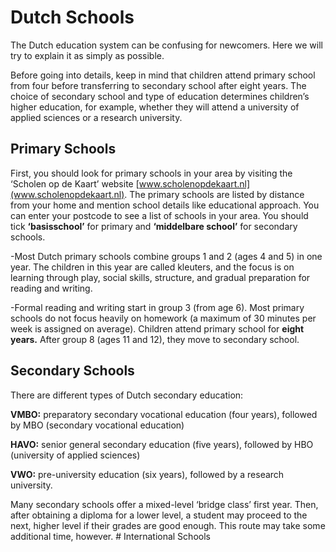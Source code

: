 # Dutch Schools  
The Dutch education system can be confusing for newcomers. Here we will try to explain it as simply as possible. 

<Callout>
  Before going into details, keep in mind that children attend primary school from four before transferring to secondary school after eight years. The choice of secondary school and type of education determines children’s higher education, for example, whether they will attend a university of applied sciences or a research university. 
</Callout>

## Primary Schools 
First, you should look for primary schools in your area by visiting the ‘Scholen op de Kaart’ website [www.scholenopdekaart.nl](www.scholenopdekaart.nl). The primary schools are listed by distance from your home and mention school details like educational approach. You can enter your postcode to see a list of schools in your area. You should tick **‘basisschool’** for primary and **‘middelbare school’** for secondary schools. 

-Most Dutch primary schools combine groups 1 and 2 (ages 4 and 5) in one year. The children in this year are called kleuters, and the focus is on learning through play, social skills, structure, and gradual preparation for reading and writing. 

-Formal reading and writing start in group 3 (from age 6). Most primary schools do not focus heavily on homework (a maximum of 30 minutes per week is assigned on average). Children attend primary school for **eight years.** After group 8 (ages 11 and 12), they move to secondary school. 

## Secondary Schools 
There are different types of Dutch secondary education: 

**VMBO:** preparatory secondary vocational education (four years), followed by MBO (secondary vocational education)

**HAVO:** senior general secondary education (five years), followed by HBO (university of applied sciences)

**VWO:** pre-university education (six years), followed by a research university. 

<Callout>
  Many secondary schools offer a mixed-level ‘bridge class’ first year. Then, after obtaining a diploma for a lower level, a student may proceed to the next, higher level if their grades are good enough. This route may take some additional time, however. 
</Callout>
# International Schools 

